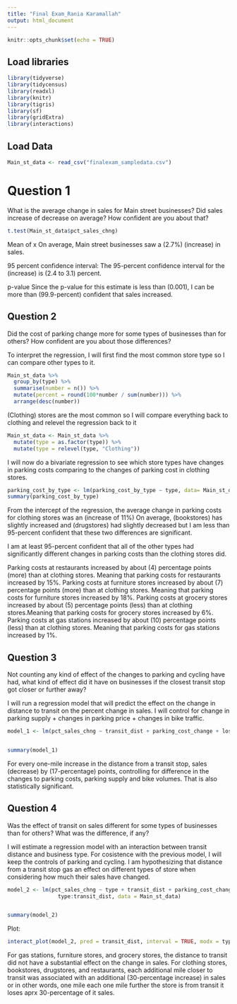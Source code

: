 ```yaml
---
title: "Final Exam_Rania Karamallah"
output: html_document
---
```


```r
knitr::opts_chunk$set(echo = TRUE)
```

## Load libraries

```r
library(tidyverse)
library(tidycensus)
library(readxl)
library(knitr)
library(tigris)
library(sf)
library(gridExtra)
library(interactions)
```

## Load Data
```r
Main_st_data <- read_csv("finalexam_sampledata.csv")
```

# Question 1

What is the average change in sales for Main street businesses? 
Did sales increase of decrease on average? 
How confident are you about that?

```r
t.test(Main_st_data$pct_sales_chng)
```

Mean of x
On average, Main street businesses saw a (2.7%) (increase) in sales. 

95 percent confidence interval:
The 95-percent confidence interval for the (increase) is (2.4 to 3.1) percent. 

p-value
Since the p-value for this estimate is less than (0.001), I can be more than (99.9-percent) confident that sales increased.


## Question 2 

Did the cost of parking change more for some types of businesses than for others?
How confident are you about those differences?

To interpret the regression, I will first find the most common store type so I can compare other types to it.
```r
Main_st_data %>%
  group_by(type) %>%
  summarise(number = n()) %>%
  mutate(percent = round(100*number / sum(number))) %>%
  arrange(desc(number))
```

(Clothing) stores are the most common so I will compare everything back to clothing and relevel the regression back to it

```r
Main_st_data <- Main_st_data %>%
  mutate(type = as.factor(type)) %>%
  mutate(type = relevel(type, "Clothing"))
```

I will now do a bivariate regression to see which store types have changes in parking costs comparing to the changes of parking cost in clothing stores.

```r
parking_cost_by_type <- lm(parking_cost_by_type ~ type, data= Main_st_data)
summary(parking_cost_by_type)
```

From the intercept of the regression, the average change in parking costs for clothing stores was an (increase of 11%)
On average, (bookstores) has slightly increased and (drugstores) had slightly decreased but I am less than 95-percent confident that these two differences are significant.

I am at least 95-percent confident that all of the other types had significantly different changes in parking costs than the clothing stores did. 

Parking costs at restaurants increased by about (4) percentage points (more) than at clothing stores. Meaning that parking costs for restaurants increased by 15%.
Parking costs at furniture stores increased by about (7) percentage points (more) than at clothing stores. Meaning that parking costs for furniture stores increased by 18%.
Parking costs at grocery stores increased by about (5) percentage points (less) than at clothing stores.Meaning that parking costs for grocery stores increased by 6%.
Parking costs at gas stations increased by about (10) percentage points (less) than at clothing stores. Meaning that parking costs for gas stations increased by 1%. 


## Question 3 

Not counting any kind of effect of the changes to parking and cycling have had, 
what kind of effect did it have on businesses if the closest transit stop got closer or further away? 

I will run a regression model that will predict the effect on the change in distance to transit on the percent change in sales. I will control for change in parking supply + changes in parking price + changes in bike traffic. 

```r
model_1 <- lm(pct_sales_chng ~ transit_dist + parking_cost_change + lost_parking + bike_chng, data = Main_st_data)


summary(model_1)
```


For every one-mile increase in the distance from a transit stop, sales (decrease) by (17-percentage) points, controlling for difference in the changes to parking costs, parking supply and bike volumes. That is also statistically significant.


## Question 4

Was the effect of transit on sales different for some types of businesses than for others? 
What was the difference, if any? 

I will estimate a regression model with an interaction between transit distance and business type. For cosistence with the previous model, I will keep the controls of parking and cycling. I am hypothesizing that distance from a transit stop gas an effect on different types of store when considering how much their sales have changed. 

```r
model_2 <- lm(pct_sales_chng ~ type + transit_dist + parking_cost_change +lost_parking + bike_chng + 
                type:transit_dist, data = Main_st_data)


summary(model_2)
```

Plot: 
```r
interact_plot(model_2, pred = transit_dist, interval = TRUE, modx = type)
```

For gas stations, furniture stores, and grocery stores, the distance to transit did not have a substantial effect on the change in sales. For clothing stores, bookstores, drugstores, and restaurants, each additional mile closer to transit was associated with an additional (30-percentage increase) in sales or in other words, one mile each one mile further the store is from transit it loses aprx 30-percentage of it sales.




